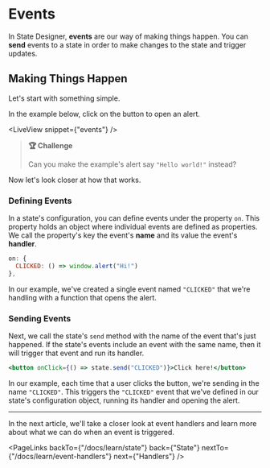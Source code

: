 # Events

In State Designer, **events** are our way of making things happen. You can **send** events to a state in order to make changes to the state and trigger updates.

## Making Things Happen

Let's start with something simple.

In the example below, click on the button to open an alert.

<LiveView snippet={"events"} />

> **🏆 Challenge**
>
> Can you make the example's alert say `"Hello world!"` instead?

Now let's look closer at how that works.

### Defining Events

In a state's configuration, you can define events under the property `on`. This property holds an object where individual events are defined as properties. We call the property's key the event's **name** and its value the event's **handler**.

```jsx
on: {
  CLICKED: () => window.alert("Hi!")
},
```

In our example, we've created a single event named `"CLICKED"` that we're handling with a function that opens the alert.

### Sending Events

Next, we call the state's `send` method with the name of the event that's just happened. If the state's events include an event with the same name, then it will trigger that event and run its handler.

```jsx
<button onClick={() => state.send("CLICKED")}>Click here!</button>
```

In our example, each time that a user clicks the button, we're sending in the name `"CLICKED"`. This triggers the `"CLICKED"` event that we've defined in our state's configuration object, running its handler and opening the alert.

---

In the next article, we'll take a closer look at event handlers and learn more about what we can do when an event is triggered.

<PageLinks
  backTo={"/docs/learn/state"}
  back={"State"}
  nextTo={"/docs/learn/event-handlers"}
  next={"Handlers"}
/>
